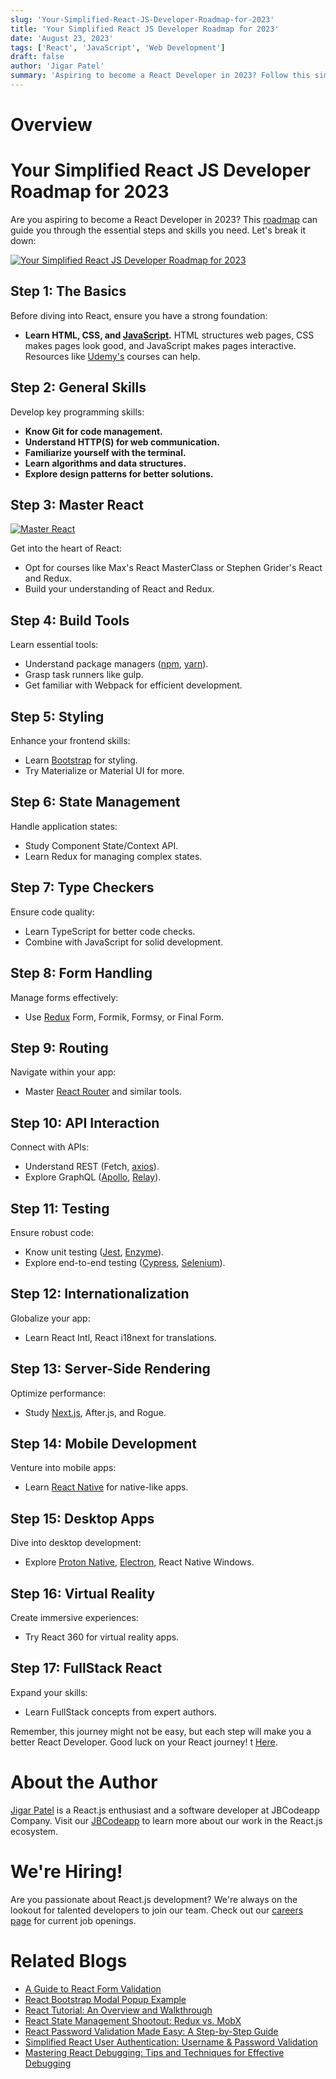 ```yaml
---
slug: 'Your-Simplified-React-JS-Developer-Roadmap-for-2023'
title: 'Your Simplified React JS Developer Roadmap for 2023'
date: 'August 23, 2023'
tags: ['React', 'JavaScript', 'Web Development']
draft: false
author: 'Jigar Patel'
summary: 'Aspiring to become a React Developer in 2023? Follow this simplified roadmap to guide you through the essential steps and skills needed to excel in React development.'
---
```


# Overview

<TOCInline toc={props.toc} exclude="Overview" toHeading={2} />

# Your Simplified React JS Developer Roadmap for 2023

Are you aspiring to become a React Developer in 2023? This [roadmap](https://roadmap.sh/react) can guide you through the essential steps and skills you need. Let's break it down:

[![Your Simplified React JS Developer Roadmap for 2023](/static/blog/Your-Simplified-React-JS-Developer-Roadmap-for-2023/Roadmap.png)](https://roadmap.sh/react)

## Step 1: The Basics

Before diving into React, ensure you have a strong foundation:

- **Learn HTML, CSS, and [JavaScript](https://www.javascript.com/).** HTML structures web pages, CSS makes pages look good, and JavaScript makes pages interactive. Resources like [Udemy's](https://www.udemy.com/) courses can help.

## Step 2: General Skills

Develop key programming skills:

- **Know Git for code management.**
- **Understand HTTP(S) for web communication.**
- **Familiarize yourself with the terminal.**
- **Learn algorithms and data structures.**
- **Explore design patterns for better solutions.**

## Step 3: Master React

[![Master React](/static/blog/Your-Simplified-React-JS-Developer-Roadmap-for-2023/ReactJS.png)](https://react.dev/)

Get into the heart of React:

- Opt for courses like Max's React MasterClass or Stephen Grider's React and Redux.
- Build your understanding of React and Redux.

## Step 4: Build Tools

Learn essential tools:

- Understand package managers ([npm](https://www.npmjs.com/), [yarn](https://yarnpkg.com/)).
- Grasp task runners like gulp.
- Get familiar with Webpack for efficient development.

## Step 5: Styling

Enhance your frontend skills:

- Learn [Bootstrap](https://getbootstrap.com/) for styling.
- Try Materialize or Material UI for more.

## Step 6: State Management

Handle application states:

- Study Component State/Context API.
- Learn Redux for managing complex states.

## Step 7: Type Checkers

Ensure code quality:

- Learn TypeScript for better code checks.
- Combine with JavaScript for solid development.

## Step 8: Form Handling

Manage forms effectively:

- Use [Redux](https://redux.js.org/) Form, Formik, Formsy, or Final Form.

## Step 9: Routing

Navigate within your app:

- Master [React Router](https://reactrouter.com/en/main) and similar tools.

## Step 10: API Interaction

Connect with APIs:

- Understand REST (Fetch, [axios](https://axios-http.com/docs/intro)).
- Explore GraphQL ([Apollo](https://www.apollographql.com/docs/graphos/explorer/), [Relay](https://relay.dev/)).

## Step 11: Testing

Ensure robust code:

- Know unit testing ([Jest](https://jestjs.io/), [Enzyme](https://enzymejs.github.io/enzyme/)).
- Explore end-to-end testing ([Cypress](https://www.cypress.io/), [Selenium](https://www.selenium.dev/)).

## Step 12: Internationalization

Globalize your app:

- Learn React Intl, React i18next for translations.

## Step 13: Server-Side Rendering

Optimize performance:

- Study [Next.js](https://nextjs.org/), After.js, and Rogue.

## Step 14: Mobile Development

Venture into mobile apps:

- Learn [React Native](https://reactnative.dev/) for native-like apps.

## Step 15: Desktop Apps

Dive into desktop development:

- Explore [Proton Native](https://proton-native.js.org/#/), [Electron](https://www.electronjs.org/), React Native Windows.

## Step 16: Virtual Reality

Create immersive experiences:

- Try React 360 for virtual reality apps.

## Step 17: FullStack React

Expand your skills:

- Learn FullStack concepts from expert authors.

Remember, this journey might not be easy, but each step will make you a better React Developer. Good luck on your React journey!
t [Here](https://github.com/jbcodeapp/Blogs/).

# About the Author

[Jigar Patel](https://expertlaravel.com) is a React.js enthusiast and a software developer at JBCodeapp Company. Visit our [JBCodeapp](https://jbcodeapp.com) to learn more about our work in the React.js ecosystem.

# We're Hiring!

Are you passionate about React.js development? We're always on the lookout for talented developers to join our team. Check out our [careers page](https://jbcodeapp.com) for current job openings.

# Related Blogs

- [A Guide to React Form Validation](Here's-a-simple-guide-to-validating-forms-in-React.mdx)
- [React Bootstrap Modal Popup Example](react-bootstrap-modal-example.mdx)
- [React Tutorial: An Overview and Walkthrough](React-Tutorial-An-Overview-and-Walkthrough.mdx)
- [React State Management Shootout: Redux vs. MobX](react-state-management-redux-vs-mobx.mdx)
- [React Password Validation Made Easy: A Step-by-Step Guide](react-password-validation-step-by-step.mdx)
- [Simplified React User Authentication: Username & Password Validation](simplified-react-user-authentication-username-&-password-validation.mdx)
- [Mastering React Debugging: Tips and Techniques for Effective Debugging](react-debugging-tips-and-techniques.mdx)
